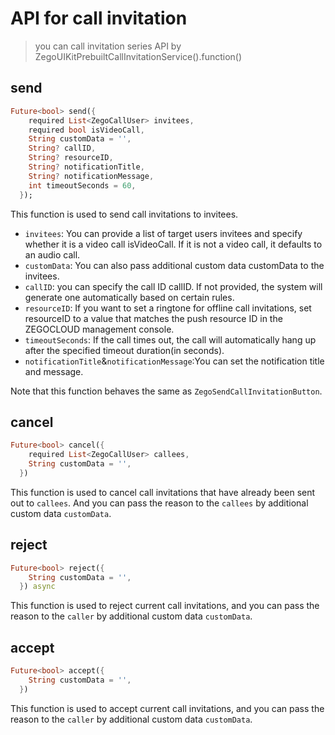# API for call invitation

> you can call invitation series API by ZegoUIKitPrebuiltCallInvitationService().function()

## send

```dart
Future<bool> send({
    required List<ZegoCallUser> invitees,
    required bool isVideoCall,
    String customData = '',
    String? callID,
    String? resourceID,
    String? notificationTitle,
    String? notificationMessage,
    int timeoutSeconds = 60,
  });
```

This function is used to send call invitations to invitees.

- `invitees`: You can provide a list of target users invitees and specify whether it is a video call isVideoCall. If it is not a video call, it defaults to an audio call.
- `customData`: You can also pass additional custom data customData to the invitees.
- `callID`: you can specify the call ID callID. If not provided, the system will generate one automatically based on certain rules.
- `resourceID`: If you want to set a ringtone for offline call invitations, set resourceID to a value that matches the push resource ID in the ZEGOCLOUD management console.
- `timeoutSeconds`: If the call times out, the call will automatically hang up after the specified timeout duration(in seconds).
- `notificationTitle`&`notificationMessage`:You can set the notification title and message.

Note that this function behaves the same as `ZegoSendCallInvitationButton`.

## cancel


```dart
Future<bool> cancel({
    required List<ZegoCallUser> callees,
    String customData = '',
  })
```

This function is used to cancel call invitations that have already been sent out to `callees`. And you can pass the reason to the `callees` by additional custom data `customData`.

## reject

```dart
Future<bool> reject({
    String customData = '',
  }) async
```

This function is used to reject current call invitations, and you can pass the reason to the `caller` by additional custom data `customData`.

## accept

```dart
Future<bool> accept({
    String customData = '',
  })
```

This function is used to accept current call invitations, and you can pass the reason to the `caller` by additional custom data `customData`.